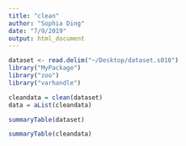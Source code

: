 ```yaml
---
title: "clean"
author: "Sophia Ding"
date: "7/9/2019"
output: html_document
---
```


```r
dataset <- read.delim("~/Desktop/dataset.s010")
library("MyPackage")
library("zoo")
library("varhandle")
```
```r
cleandata = clean(dataset)
data = aList(cleandata)
```
```r
summaryTable(dataset)
```
```r
summaryTable(cleandata)
```

